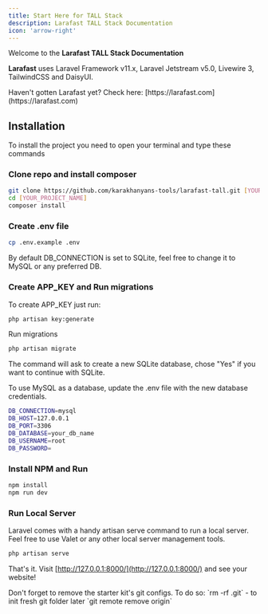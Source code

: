 ```yaml
---
title: Start Here for TALL Stack
description: Larafast TALL Stack Documentation
icon: 'arrow-right'
---
```


Welcome to the **Larafast TALL Stack Documentation**

**Larafast** uses Laravel Framework v11.x, Laravel Jetstream v5.0, Livewire 3, TailwindCSS and DaisyUI.

<Tip>
    Haven't gotten Larafast yet? Check here: [https://larafast.com](https://larafast.com)
</Tip>

## Installation

To install the project you need to open your terminal and type these commands

### Clone repo and install composer

```bash
git clone https://github.com/karakhanyans-tools/larafast-tall.git [YOUR_PROJECT_NAME]
cd [YOUR_PROJECT_NAME]
composer install
```

### Create .env file

```bash
cp .env.example .env
```

<Tip>
    By default DB_CONNECTION is set to SQLite, feel free to change it to MySQL or any preferred DB.
</Tip>

### Create APP_KEY and Run migrations

To create APP_KEY just run:

```bash
php artisan key:generate
```

Run migrations

```bash
php artisan migrate
```

The command will ask to create a new SQLite database, chose "Yes" if you want to continue with SQLite.

To use MySQL as a database, update the .env file with the new database credentials.

```bash .env
DB_CONNECTION=mysql
DB_HOST=127.0.0.1
DB_PORT=3306
DB_DATABASE=your_db_name
DB_USERNAME=root
DB_PASSWORD=
```

### Install NPM and Run

```bash
npm install
npm run dev
```

### Run Local Server

Laravel comes with a handy artisan serve command to run a local server. Feel free to use Valet or any other local server management tools.

```bash
php artisan serve
```

That's it. Visit [http://127.0.0.1:8000/](http://127.0.0.1:8000/) and see your website!

<Warning>
    Don't forget to remove the starter kit's git configs. To do so: `rm -rf .git` - to init fresh git folder later `git remote remove origin`
</Warning>


